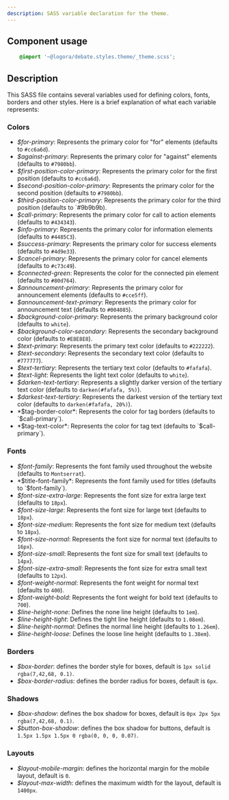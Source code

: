 ```yaml
---
description: SASS variable declaration for the theme.
---
```


## Component usage
```scss
    @import '~@logora/debate.styles.theme/_theme.scss';
```

## Description

This SASS file contains several variables used for defining colors, fonts, borders and other styles. Here is a brief explanation of what each variable represents:

### Colors

- *$for-primary*: Represents the primary color for "for" elements (defaults to `#cc6a6d`).
- *$against-primary*: Represents the primary color for "against" elements (defaults to `#7980bb`).
- *$first-position-color-primary*: Represents the primary color for the first position (defaults to `#cc6a6d`).
- *$second-position-color-primary*: Represents the primary color for the second position (defaults to `#7980bb`).
- *$third-position-color-primary*: Represents the primary color for the third position (defaults to `#9b9b9b).
- *$call-primary*: Represents the primary color for call to action elements (defaults to `#434343`).
- *$info-primary*: Represents the primary color for information elements (defaults to `#4485C3`).
- *$success-primary*: Represents the primary color for success elements (defaults to `#4d9e33`).
- *$cancel-primary*: Represents the primary color for cancel elements (defaults to `#c73c49`).
- *$connected-green*: Represents the color for the connected pin element (defaults to `#80d764`).
- *$announcement-primary*: Represents the primary color for announcement elements (defaults to `#cce5ff`).
- *$announcement-text-primary*: Represents the primary color for announcement text (defaults to `#004085`).
- *$background-color-primary*: Represents the primary background color (defaults to `white`).
- *$background-color-secondary*: Represents the secondary background color (defaults to `#E8E8E8`).
- *$text-primary*: Represents the primary text color (defaults to `#222222`).
- *$text-secondary*: Represents the secondary text color (defaults to `#777777`).
- *$text-tertiary*: Represents the tertiary text color (defaults to `#fafafa`).
- *$text-light*: Represents the light text color (defaults to `white`).
- *$darken-text-tertiary*: Represents a slightly darker version of the tertiary text color (defaults to `darken(#fafafa, 5%)`).
- *$darkest-text-tertiary*: Represents the darkest version of the tertiary text color (defaults to `darken(#fafafa, 20%)`).
- *$tag-border-color*: Represents the color for tag borders (defaults to `$call-primary`).
- *$tag-text-color*: Represents the color for tag text (defaults to `$call-primary`).

### Fonts

- *$font-family*: Represents the font family used throughout the website (defaults to `Montserrat`).
- *$title-font-family*: Represents the font family used for titles (defaults to `$font-family`).
- *$font-size-extra-large*: Represents the font size for extra large text (defaults to `18px`).
- *$font-size-large*: Represents the font size for large text (defaults to `18px`).
- *$font-size-medium*: Represents the font size for medium text (defaults to `18px`).
- *$font-size-normal*: Represents the font size for normal text (defaults to `16px`).
- *$font-size-small*: Represents the font size for small text (defaults to `14px`).
- *$font-size-extra-small*: Represents the font size for extra small text (defaults to `12px`).
- *$font-weight-normal*: Represents the font weight for normal text (defaults to `400`).
- *$font-weight-bold*: Represents the font weight for bold text (defaults to `700`).
- *$line-height-none*: Defines the none line height (defaults to `1em`).
- *$line-height-tight*: Defines the tight line height (defaults to `1.08em`).
- *$line-height-normal*: Defines the normal line height (defaults to `1.26em`).
- *$line-height-loose*: Defines the loose line height (defaults to `1.38em`).

### Borders

- *$box-border*: defines the border style for boxes, default is `1px solid rgba(7,42,68, 0.1)`.
- *$box-border-radius*: defines the border radius for boxes, default is `6px`.

### Shadows

- *$box-shadow*: defines the box shadow for boxes, default is `0px 2px 5px rgba(7,42,68, 0.1)`.
- *$button-box-shadow*: defines the box shadow for buttons, default is `1.5px 1.5px 1.5px 0 rgba(0, 0, 0, 0.07)`.

### Layouts

- *$layout-mobile-margin*: defines the horizontal margin for the mobile layout, default is `0`.
- *$layout-max-width*: defines the maximum width for the layout, default is `1400px`.